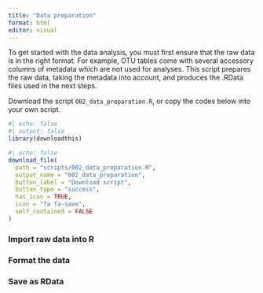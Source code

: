 ```yaml
---
title: "Data preparation"
format: html
editor: visual
---
```


To get started with the data analysis, you must first ensure that the raw data is in the right format. For example, OTU tables come with several accessory columns of metadata which are not used for analyses. This script prepares the raw data, taking the metadata into account, and produces the .RData files used in the next steps.

Download the script `002_data_preparation.R`, or copy the codes below into your own script.

```r
#| echo: false
#| output: false
library(downloadthis)
```

```r
#| echo: false
download_file(
  path = "scripts/002_data_preparation.R",
  output_name = "002_data_preparation",
  button_label = "Download script",
  button_type = "success",
  has_icon = TRUE,
  icon = "fa fa-save",
  self_contained = FALSE
)
```

### Import raw data into R

### Format the data

### Save as RData
